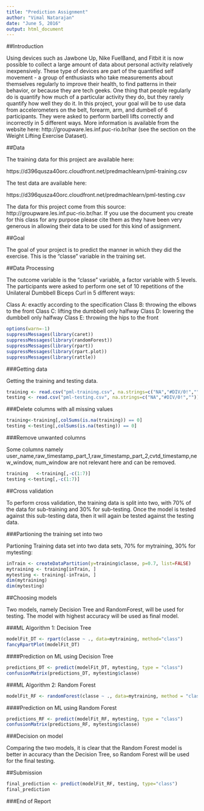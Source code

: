```yaml
---
title: "Prediction Assignment"
author: "Vimal Natarajan"
date: "June 5, 2016"
output: html_document
---
```


##Introduction

Using devices such as Jawbone Up, Nike FuelBand, and Fitbit it is now possible to collect a large amount of data about personal activity relatively inexpensively. These type of devices are part of the quantified self movement - a group of enthusiasts who take measurements about themselves regularly to improve their health, to find patterns in their behavior, or because they are tech geeks. One thing that people regularly do is quantify how much of a particular activity they do, but they rarely quantify how well they do it. In this project, your goal will be to use data from accelerometers on the belt, forearm, arm, and dumbell of 6 participants. They were asked to perform barbell lifts correctly and incorrectly in 5 different ways. More information is available from the website here: http://groupware.les.inf.puc-rio.br/har (see the section on the Weight Lifting Exercise Dataset).


##Data

The training data for this project are available here:

https://d396qusza40orc.cloudfront.net/predmachlearn/pml-training.csv

The test data are available here:

https://d396qusza40orc.cloudfront.net/predmachlearn/pml-testing.csv

The data for this project come from this source: http://groupware.les.inf.puc-rio.br/har. If you use the document you create for this class for any purpose please cite them as they have been very generous in allowing their data to be used for this kind of assignment.


##Goal

The goal of your project is to predict the manner in which they did the exercise. This is the "classe" variable in the training set. 


##Data Processing

The outcome variable is the "classe" variable, a factor variable with 5 levels. The participants were asked to perform one set of 10 repetitions of the Unilateral Dumbbell Biceps Curl in 5 different ways:

Class A: exactly according to the specification
Class B: throwing the elbows to the front 
Class C: lifting the dumbbell only halfway 
Class D: lowering the dumbbell only halfway
Class E: throwing the hips to the front

```R

options(warn=-1)
suppressMessages(library(caret))
suppressMessages(library(randomForest))
suppressMessages(library(rpart))
suppressMessages(library(rpart.plot))
suppressMessages(library(rattle))

```

###Getting data

Getting the training and testing data.

```R

training <- read.csv("pml-training.csv", na.strings=c("NA","#DIV/0!",""))
testing <- read.csv("pml-testing.csv", na.strings=c("NA","#DIV/0!",""))

```

###Delete columns with all missing values

```R

training<-training[,colSums(is.na(training)) == 0]
testing <-testing[,colSums(is.na(testing)) == 0]
```

###Remove unwanted columns

Some columns namely user_name,raw_timestamp_part_1,raw_timestamp_part_2,cvtd_timestamp,new_window,	num_window are not relevant here and can be removed.

```R
training   <-training[,-c(1:7)]
testing <-testing[,-c(1:7)]
```

##Cross validation

To perform cross validation, the training data is split into two, with 70% of the data for sub-training and 30% for sub-testing. Once the model is tested against this sub-testing data, then it will again be tested against the testing data.

###Partioning the training set into two

Partioning Training data set into two data sets, 70% for mytraining, 30% for mytesting:

```R
inTrain <- createDataPartition(y=training$classe, p=0.7, list=FALSE)
mytraining <- training[inTrain, ] 
mytesting <- training[-inTrain, ]
dim(mytraining)
dim(mytesting)
```

##Choosing models

Two models, namely Decision Tree and RandomForest, will be used for testing. The model with highest accuracy will be used as final model.

###ML Algorithm 1: Decision Tree

```R
modelFit_DT <- rpart(classe ~ ., data=mytraining, method="class")
fancyRpartPlot(modelFit_DT)
```

####Prediction on ML using Decision Tree
```R
predictions_DT <- predict(modelFit_DT, mytesting, type = "class")
confusionMatrix(predictions_DT, mytesting$classe)
```


###ML Algorithm 2: Random Forest

```R
modelFit_RF <- randomForest(classe ~ ., data=mytraining, method = "class")
```

####Prediction on ML using Random Forest
```R
predictions_RF <- predict(modelFit_RF, mytesting, type = "class")
confusionMatrix(predictions_RF, mytesting$classe)
```

###Decision on model

Comparing the two models, it is clear that the Random Forest model is better in accuracy than the Decision Tree, so Random Forest will be used for the final testing.

##Submission
```R
final_prediction <- predict(modelFit_RF, testing, type="class")
final_prediction
```

###End of Report